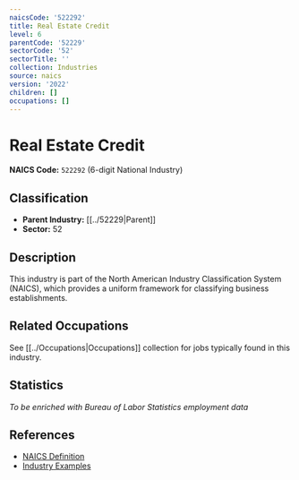 ```yaml
---
naicsCode: '522292'
title: Real Estate Credit
level: 6
parentCode: '52229'
sectorCode: '52'
sectorTitle: ''
collection: Industries
source: naics
version: '2022'
children: []
occupations: []
---
```

# Real Estate Credit

**NAICS Code:** `522292` (6-digit National Industry)

## Classification

- **Parent Industry:** [[../52229|Parent]]
- **Sector:** 52

## Description

This industry is part of the North American Industry Classification System (NAICS), which provides a uniform framework for classifying business establishments.

## Related Occupations

See [[../Occupations|Occupations]] collection for jobs typically found in this industry.

## Statistics

*To be enriched with Bureau of Labor Statistics employment data*

## References

- [NAICS Definition](https://www.census.gov/naics/)
- [Industry Examples](https://www.census.gov/naics/2022NAICS/)
